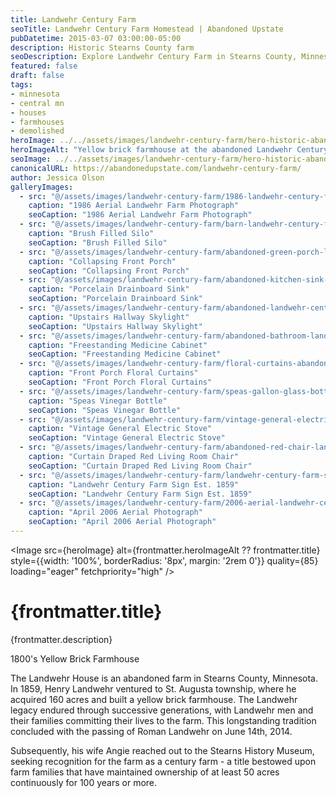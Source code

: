 ```yaml
---
title: Landwehr Century Farm
seoTitle: Landwehr Century Farm Homestead | Abandoned Upstate
pubDatetime: 2015-03-07 03:00:00-05:00
description: Historic Stearns County farm
seoDescription: Explore Landwehr Century Farm in Stearns County, Minnesota, a 19th-century yellow brick homestead preserved by generations of the Landwehr family.
featured: false
draft: false
tags:
- minnesota
- central mn
- houses
- farmhouses
- demolished
heroImage: ../../assets/images/landwehr-century-farm/hero-historic-abandoned-landwehr-century-farm-st-august-mn.jpg
heroImageAlt: "Yellow brick farmhouse at the abandoned Landwehr Century Farm in Stearns County, Minnesota"
seoImage: ../../assets/images/landwehr-century-farm/hero-historic-abandoned-landwehr-century-farm-st-august-mn.jpg
canonicalURL: https://abandonedupstate.com/landwehr-century-farm/
author: Jessica Olson
galleryImages:
  - src: "@/assets/images/landwehr-century-farm/1986-landwehr-century-farm-stearns-county-minnesota.jpg"
    caption: "1986 Aerial Landwehr Farm Photograph"
    seoCaption: "1986 Aerial Landwehr Farm Photograph"
  - src: "@/assets/images/landwehr-century-farm/barn-landwehr-century-farm-st-augusta-minnesota.jpg"
    caption: "Brush Filled Silo"
    seoCaption: "Brush Filled Silo"
  - src: "@/assets/images/landwehr-century-farm/abandoned-green-porch-landwehr-century-farm-stearns-county-mn.jpg"
    caption: "Collapsing Front Porch"
    seoCaption: "Collapsing Front Porch"
  - src: "@/assets/images/landwehr-century-farm/abandoned-kitchen-sink-peeling-wallpaper-landwehr-century-farm.jpg"
    caption: "Porcelain Drainboard Sink"
    seoCaption: "Porcelain Drainboard Sink"
  - src: "@/assets/images/landwehr-century-farm/abandoned-landwehr-century-farm.jpg"
    caption: "Upstairs Hallway Skylight"
    seoCaption: "Upstairs Hallway Skylight"
  - src: "@/assets/images/landwehr-century-farm/abandoned-bathroom-landwehr-century-farm.jpg"
    caption: "Freestanding Medicine Cabinet"
    seoCaption: "Freestanding Medicine Cabinet"
  - src: "@/assets/images/landwehr-century-farm/floral-curtains-abandoned-century-farm-mn.jpg"
    caption: "Front Porch Floral Curtains"
    seoCaption: "Front Porch Floral Curtains"
  - src: "@/assets/images/landwehr-century-farm/speas-gallon-glass-bottle-landwehr-century-abandoned-farm-st-augusta.jpg"
    caption: "Speas Vinegar Bottle"
    seoCaption: "Speas Vinegar Bottle"
  - src: "@/assets/images/landwehr-century-farm/vintage-general-electric-abandoned-farm-house.jpg"
    caption: "Vintage General Electric Stove"
    seoCaption: "Vintage General Electric Stove"
  - src: "@/assets/images/landwehr-century-farm/abandoned-red-chair-landwehr-century-farm.jpg"
    caption: "Curtain Draped Red Living Room Chair"
    seoCaption: "Curtain Draped Red Living Room Chair"
  - src: "@/assets/images/landwehr-century-farm/landwehr-century-farm-sign-st-augusta-mn.jpg"
    caption: "Landwehr Century Farm Sign Est. 1859"
    seoCaption: "Landwehr Century Farm Sign Est. 1859"
  - src: "@/assets/images/landwehr-century-farm/2006-aerial-landwehr-century-farm-st-augusta-minnesota.jpg"
    caption: "April 2006 Aerial Photograph"
    seoCaption: "April 2006 Aerial Photograph"
---
```

















<Image 
  src={heroImage} 
  alt={frontmatter.heroImageAlt ?? frontmatter.title}
  style={{width: '100%', borderRadius: '8px', margin: '2rem 0'}}
  quality={85}
  loading="eager"
  fetchpriority="high"
/>

# {frontmatter.title}
<p className="post-tagline" style={{ color: "#b9975c" }}>{frontmatter.description}</p>

1800's Yellow Brick Farmhouse

The Landwehr House is an abandoned farm in Stearns County, Minnesota. In 1859, Henry Landwehr ventured to St. Augusta township, where he acquired 160 acres and built a yellow brick farmhouse. The Landwehr legacy endured through successive generations, with Landwehr men and their families committing their lives to the farm. This longstanding tradition concluded with the passing of Roman Landwehr on June 14th, 2014.

Subsequently, his wife Angie reached out to the Stearns History Museum, seeking recognition for the farm as a century farm - a title bestowed upon farm families that have maintained ownership of at least 50 acres continuously for 100 years or more.


<GalleryLightbox galleryId="landwehr-century-farm" images={frontmatter.galleryImages} />
